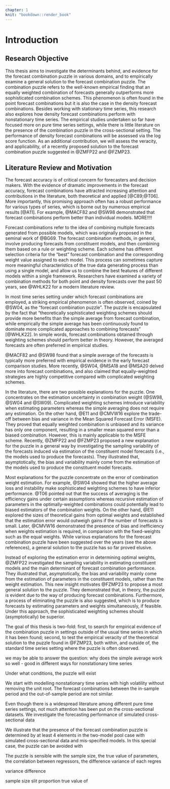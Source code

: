 ```yaml
---
chapter: 1
knit: "bookdown::render_book"
---
```


# Introduction 

## Research Objective

This thesis aims to investigate the determinants behind, and evidence for the forecast combination puzzle in various domains, and to empirically examine a general solution to the forecast combination puzzle. The combination puzzle refers to the well-known empirical finding that an equally weighted combination of forecasts generally outperforms more sophisticated combination schemes. This phenomenon is often found in the point forecast combinations but it is also the case in the density forecast combinations. Besides working with stationary time series, this research also explores how density forecast combinations perform with nonstationary time series. The empirical studies undertaken so far have focused more on pure time series settings, while there is little literature on the presence of the combination puzzle in the cross-sectional setting. The performance of density forecast combinations will be assessed via the log score function. As an additional contribution, we will assess the veracity, and applicability, of a recently proposed solution to the forecast combination puzzle suggested in @ZMFP22 and @FZMP23.  





## Literature Review and Motivation

The forecast accuracy is of critical concern for forecasters and decision makers. With the evidence of dramatic improvements in the forecast accuracy, forecast combinations have attracted increasing attention and contributions in the literature, both theoretical and applied [@C89;@T06]. More importantly, this promising approach often has a robust performance for various types of series, which is borne out by numerous empirical results [@A11]. For example, @MACF82 and @SW98 demonstrated that forecast combinations perform better than individual models. MORE!!!!



Forecast combinations refer to the idea of combining multiple forecasts generated from possible models, which was originally proposed in the seminal work of @BG69. The forecast combination methods, in general, involve producing forecasts from constituent models, and then combining them based on a rule or weighting scheme. Each scheme has different selection criteria for the "best" forecast combination and the corresponding weight value assigned to each model. This process can sometimes capture more meaningful characteristics of the true data generating process than using a single model, and allow us to combine the best features of different models within a single framework. Researchers have examined a variety of combination methods for both point and density forecasts over the past 50 years, see @WHLK22 for a modern literature review.



In most time series setting under which forecast combinations are employed, a striking empirical phenomenon is often observed, coined by @SW04, as the "forecast combination puzzle". The puzzle is encapsulated by the fact that "theoretically sophisticated weighting schemes should provide more benefits than the simple average from forecast combination, while empirically the simple average has been continuously found to dominate more complicated approaches to combining forecasts" [@WHLK22]. In simple words, forecast combinations obtained through weighting schemes should perform better in theory. However, the averaged forecasts are often preferred in empirical studies. 

@MACF82 and @SW98 found that a simple average of the forecasts is typically more preferred with empirical evidence in the early forecast comparison studies. More recently, @SW04, @MSA18 and @MSA20 delved more into forecast combinations, and also claimed that equally-weighted strategies are highly competitive compared with complicated weighting schemes.



In the literature, there are two possible explanations for the puzzle. One concentrates on the estimation uncertainty in combination weight (@SW98, @SW04 and @SW09). Complicated weighting schemes introduce variability when estimating parameters whereas the simple averaging does not require any estimation. On the other hand, @E11 and @CMVW16 explore the trade-off between bias and variance in the Mean Squared Forecast Error (MSFE). They proved that equally weighted combination is unbiased and its variance has only one component, resulting in a smaller mean squared error than a biased combination. However, this is mainly applicable to the MSFE scheme. Recently, @ZMFP22 and @FZMP23 proposed a new explanation for the puzzle in a general way by investigating the sampling variability of the forecasts induced via estimation of the constituent model forecasts (i.e., the models used to produce the forecasts). They illustrated that, asymptotically, the bias and variability mainly come from the estimation of the models used to produce the constituent model forecasts.



Most explanations for the puzzle concentrate on the error of combination weight estimation. For example, @SW04 showed that the higher average loss and instability make sophisticated weighting schemes to have inferior performance. @T06 pointed out that the success of averaging is the efficiency gains under certain assumptions whereas recursive estimation of parameters in the optimally-weighted combinations could potentially lead to biased estimators of the combination weights. On the other hand, @E11 explored the sizes of theoretical gains from optimal weights and established that the estimation error would outweigh gains if the number of forecasts is small. Later, @CMVW16 demonstrated the presence of bias and inefficiency when weights estimation is required, in comparison with the fixed-weights such as the equal weights. While various explanations for the forecast combination puzzle have been suggested over the years (see the above references), a general solution to the puzzle has so far proved elusive. 



Instead of exploring the estimation error in determining optimal weights, @ZMFP22 investigated the sampling variability in estimating constituent models and the main determinant of forecast combination performance. They illustrated that, asymptotically, the bias and variability mainly come from the estimation of parameters in the constituent models, rather than the weight estimation. This new insight motivates @FZMP23 to propose a most general solution to the puzzle. They demonstrated that, in theory, the puzzle is evident due to the way of producing forecast combinations. Furthermore, a process of eliminating the puzzle is also suggested, which is to produce forecasts by estimating parameters and weights simultaneously, if feasible. Under this approach, the sophisticated weighting schemes should (asymptotically) be superior.





The goal of this thesis is two-fold: first, to search for empirical evidence of the combination puzzle in settings outside of the usual time series in which it has been found; second, to test the empirical veracity of the theoretical solution to the puzzle found in @FZMP23, both within, and outside of, the standard time series setting where the puzzle is often observed.


we may be able to answer the question: why does the simple average work so well - good in different ways for nonstationary time series

Under what conditions, the puzzle will exist

We start with modelling nonstationary time series with high volatility without removing the unit root. The forecast combinations between the in-sample period and the out-of-sample period are not similar.


Even though there is a widespread literature among different pure time series settings, not much attention has been put on the cross-sectional datasets. We investigate the forecasting performance of simulated cross-sectional data

We illustrate that the presence of the forecast combination puzzle is determined by at least 4 elements in the two-model pool case with simulated cross-sectional data and mis-specified models. In this special case, the puzzle can be avoided with 

The puzzle is sensible with the sample size, the true value of parameters, the correlation between regressors, the difference variance of each regres

variance difference

sample size
slit proportion
true value of 












